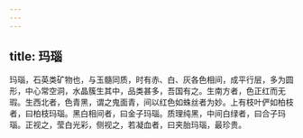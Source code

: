 ```yaml
---
---
---
```

title: 玛瑙
---



玛瑙，石英类矿物也，与玉髓同质，时有赤、白、灰各色相间，成平行层，多为圆形，中心常空洞，水晶簇生其中，品类甚多，吾国有之。生南方者，色正红而无瑕。生西北者，色青黑，谓之鬼面青，间以红色如蛛丝者为妙。上有枝叶俨如柏枝者，曰柏枝玛瑙。黑白相间者，曰金子玛瑙。质理纯黑，中间白绿者，曰合子玛瑙。正视之，莹白光彩，侧视之，若凝血者，曰夹胎玛瑙，最珍贵。